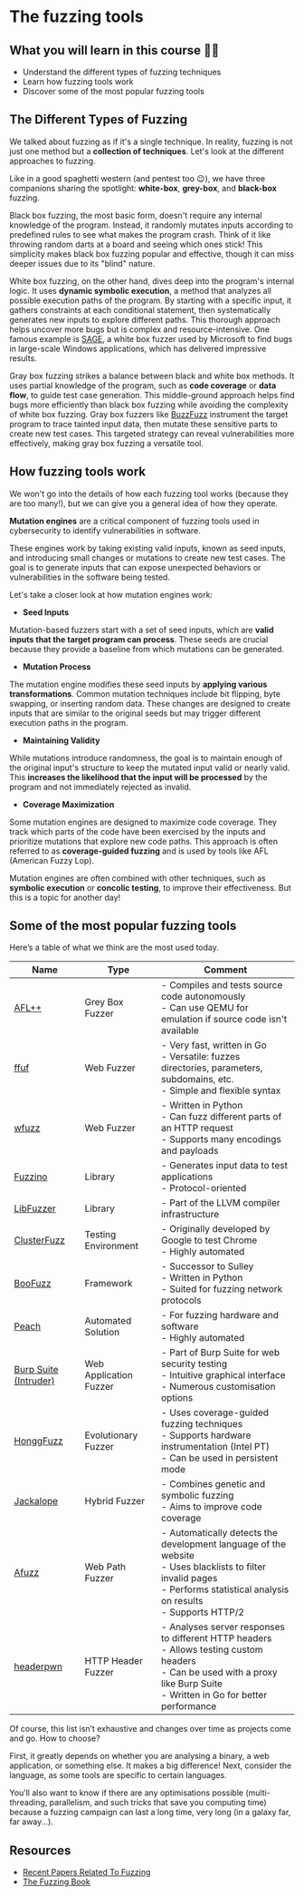 # The fuzzing tools

## What you will learn in this course 🧐🧐

- Understand the different types of fuzzing techniques
- Learn how fuzzing tools work
- Discover some of the most popular fuzzing tools

## The Different Types of Fuzzing

We talked about fuzzing as if it's a single technique. In reality, fuzzing is not just one method but a **collection of techniques**. Let's look at the different approaches to fuzzing.

Like in a good spaghetti western (and pentest too 😉), we have three companions sharing the spotlight: **white-box**, **grey-box**, and **black-box** fuzzing.

Black box fuzzing, the most basic form, doesn't require any internal knowledge of the program. Instead, it randomly mutates inputs according to predefined rules to see what makes the program crash. Think of it like throwing random darts at a board and seeing which ones stick! This simplicity makes black box fuzzing popular and effective, though it can miss deeper issues due to its "blind" nature.

White box fuzzing, on the other hand, dives deep into the program's internal logic. It uses **dynamic symbolic execution**, a method that analyzes all possible execution paths of the program. By starting with a specific input, it gathers constraints at each conditional statement, then systematically generates new inputs to explore different paths. This thorough approach helps uncover more bugs but is complex and resource-intensive. One famous example is [SAGE](https://patricegodefroid.github.io/public_psfiles/cacm2012.pdf), a white box fuzzer used by Microsoft to find bugs in large-scale Windows applications, which has delivered impressive results.

Gray box fuzzing strikes a balance between black and white box methods. It uses partial knowledge of the program, such as **code coverage** or **data flow**, to guide test case generation. This middle-ground approach helps find bugs more efficiently than black box fuzzing while avoiding the complexity of white box fuzzing. Gray box fuzzers like [BuzzFuzz](https://github.com/QIANZECHANG/BuzzFuzz) instrument the target program to trace tainted input data, then mutate these sensitive parts to create new test cases. This targeted strategy can reveal vulnerabilities more effectively, making gray box fuzzing a versatile tool.

## How fuzzing tools work

We won't go into the details of how each fuzzing tool works (because they are too many!), but we can give you a general idea of how they operate.

**Mutation engines** are a critical component of fuzzing tools used in cybersecurity to identify vulnerabilities in software.

These engines work by taking existing valid inputs, known as seed inputs, and introducing small changes or mutations to create new test cases. The goal is to generate inputs that can expose unexpected behaviors or vulnerabilities in the software being tested.

Let's take a closer look at how mutation engines work:

- **Seed Inputs**

Mutation-based fuzzers start with a set of seed inputs, which are **valid inputs that the target program can process**. These seeds are crucial because they provide a baseline from which mutations can be generated.

- **Mutation Process**

The mutation engine modifies these seed inputs by **applying various transformations**. Common mutation techniques include bit flipping, byte swapping, or inserting random data. These changes are designed to create inputs that are similar to the original seeds but may trigger different execution paths in the program.

- **Maintaining Validity**

While mutations introduce randomness, the goal is to maintain enough of the original input's structure to keep the mutated input valid or nearly valid. This **increases the likelihood that the input will be processed** by the program and not immediately rejected as invalid.

- **Coverage Maximization**

Some mutation engines are designed to maximize code coverage. They track which parts of the code have been exercised by the inputs and prioritize mutations that explore new code paths. This approach is often referred to as **coverage-guided fuzzing** and is used by tools like AFL (American Fuzzy Lop).

Mutation engines are often combined with other techniques, such as **symbolic execution** or **concolic testing**, to improve their effectiveness. But this is a topic for another day!

## Some of the most popular fuzzing tools

Here’s a table of what we think are the most used today.

| Name                                                                                                    | Type                   | Comment                                                                                                                                                                                   |
| ------------------------------------------------------------------------------------------------------- | ---------------------- | ----------------------------------------------------------------------------------------------------------------------------------------------------------------------------------------- |
| [AFL++](https://github.com/AFLplusplus/AFLplusplus)                                                     | Grey Box Fuzzer        | - Compiles and tests source code autonomously <br />- Can use QEMU for emulation if source code isn't available                                                                           |
| [ffuf](https://github.com/ffuf/ffuf)                                                                    | Web Fuzzer             | - Very fast, written in Go <br />- Versatile: fuzzes directories, parameters, subdomains, etc. <br />- Simple and flexible syntax                                                         |
| [wfuzz](https://wfuzz.readthedocs.io/en/latest/)                                                        | Web Fuzzer             | - Written in Python <br />- Can fuzz different parts of an HTTP request <br />- Supports many encodings and payloads                                                                      |
| [Fuzzino](https://github.com/fraunhoferfokus/Fuzzino)                                                   | Library                | - Generates input data to test applications <br />- Protocol-oriented                                                                                                                     |
| [LibFuzzer](https://llvm.org/docs/LibFuzzer.html)                                                       | Library                | - Part of the LLVM compiler infrastructure                                                                                                                                                |
| [ClusterFuzz](https://google.github.io/clusterfuzz/)                                                    | Testing Environment    | - Originally developed by Google to test Chrome <br />- Highly automated                                                                                                                  |
| [BooFuzz](https://github.com/jtpereyda/boofuzz)                                                         | Framework              | - Successor to Sulley <br />- Written in Python <br />- Suited for fuzzing network protocols                                                                                              |
| [Peach](https://mozillasecurity.github.io/peach/)                                                       | Automated Solution     | - For fuzzing hardware and software <br />- Highly automated                                                                                                                              |
| [Burp Suite (Intruder)](https://portswigger.net/burp/documentation/desktop/tools/intruder/uses/fuzzing) | Web Application Fuzzer | - Part of Burp Suite for web security testing <br />- Intuitive graphical interface <br />- Numerous customisation options                                                                |
| [HonggFuzz](https://honggfuzz.dev/)                                                                     | Evolutionary Fuzzer    | - Uses coverage-guided fuzzing techniques <br />- Supports hardware instrumentation (Intel PT) <br />- Can be used in persistent mode                                                     |
| [Jackalope](https://github.com/googleprojectzero/Jackalope)                                             | Hybrid Fuzzer          | - Combines genetic and symbolic fuzzing <br />- Aims to improve code coverage                                                                                                             |
| [Afuzz](https://github.com/RapidDNS/Afuzz)                                                              | Web Path Fuzzer        | - Automatically detects the development language of the website <br />- Uses blacklists to filter invalid pages <br />- Performs statistical analysis on results <br />- Supports HTTP/2  |
| [headerpwn](https://github.com/devanshbatham/headerpwn)                                                 | HTTP Header Fuzzer     | - Analyses server responses to different HTTP headers <br />- Allows testing custom headers <br />- Can be used with a proxy like Burp Suite <br />- Written in Go for better performance |

Of course, this list isn’t exhaustive and changes over time as projects come and go. How to choose?

First, it greatly depends on whether you are analysing a binary, a web application, or something else. It makes a big difference! Next, consider the language, as some tools are specific to certain languages.

You’ll also want to know if there are any optimisations possible (multi-threading, parallelism, and such tricks that save you computing time) because a fuzzing campaign can last a long time, very long (in a galaxy far, far away…).

## Resources

- [Recent Papers Related To Fuzzing](https://wcventure.github.io/FuzzingPaper/)
- [The Fuzzing Book](https://www.fuzzingbook.org/)
